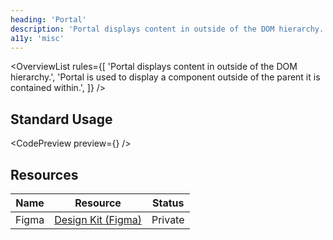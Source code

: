 ```yaml
---
heading: 'Portal'
description: 'Portal displays content in outside of the DOM hierarchy.'
a11y: 'misc'
---
```



<OverviewList rules={[
  'Portal displays content in outside of the DOM hierarchy.',
  'Portal is used to display a component outside of the parent it is contained within.',
]} />

## Standard Usage

<CodePreview preview={<PortalPreview />} />

<DripDivider />

## Resources

| Name     | Resource | Status                                               |
| -------- | -------- | ---------------------------------------------------- |
| Figma    | [Design Kit (Figma)](https://www.figma.com/design/ducwqOCxoxcWc3ReV3FYd8/Digital-University-Component-Library?m=auto&node-id=0-1)      |                         Private                      |